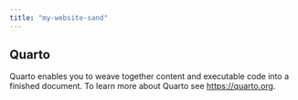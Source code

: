 ```yaml
---
title: "my-website-sand"
---
```


## Quarto

Quarto enables you to weave together content and executable code into a finished document. To learn more about Quarto see <https://quarto.org>.
